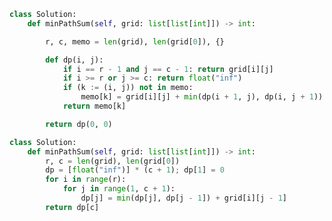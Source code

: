 ```python meta="source=problems/64-minimum-path-sum/solution.py"
class Solution:
    def minPathSum(self, grid: list[list[int]]) -> int:

        r, c, memo = len(grid), len(grid[0]), {}

        def dp(i, j):
            if i == r - 1 and j == c - 1: return grid[i][j]
            if i >= r or j >= c: return float("inf")
            if (k := (i, j)) not in memo:
                memo[k] = grid[i][j] + min(dp(i + 1, j), dp(i, j + 1))
            return memo[k]

        return dp(0, 0)

class Solution:
    def minPathSum(self, grid: list[list[int]]) -> int:
        r, c = len(grid), len(grid[0])
        dp = [float("inf")] * (c + 1); dp[1] = 0
        for i in range(r):
            for j in range(1, c + 1):
                dp[j] = min(dp[j], dp[j - 1]) + grid[i][j - 1]
        return dp[c]
```